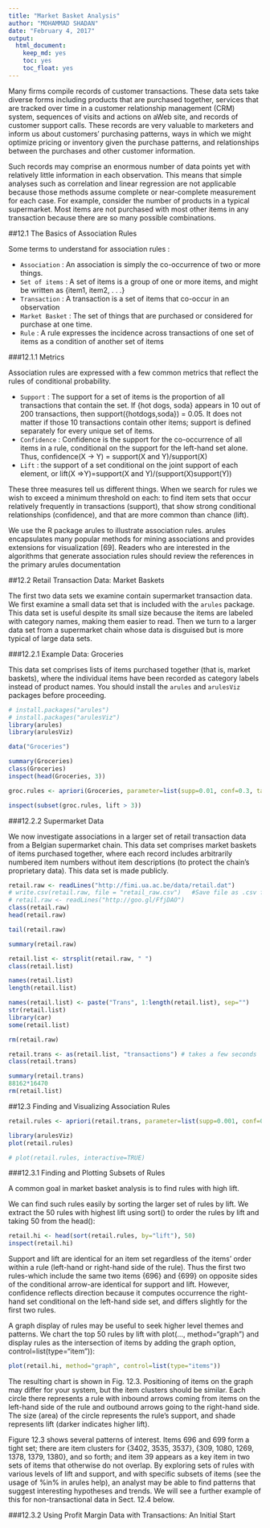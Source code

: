 ```yaml
---
title: "Market Basket Analysis"
author: "MOHAMMAD SHADAN"
date: "February 4, 2017"
output: 
  html_document: 
    keep_md: yes
    toc: yes
    toc_float: yes
---
```


Many firms compile records of customer transactions. These data sets take diverse forms including products that are purchased together, services that are tracked over time in a customer relationship management (CRM) system, sequences of visits and actions on aWeb site, and records of customer support calls. These records are very valuable to marketers and inform us about customers' purchasing patterns, ways in which we might optimize pricing or inventory given the purchase patterns, and relationships between the purchases and other customer information.

Such records may comprise an enormous number of data points yet with relatively little information in each observation. This means that simple analyses such as correlation and linear regression are not applicable because those methods assume complete or near-complete measurement for each case. For example, consider the number of products in a typical supermarket. Most items are not purchased with most other items in any transaction because there are so many possible combinations.


##12.1 The Basics of Association Rules

Some terms to understand for association rules :   

- `Association` : An association is simply the co-occurrence of two or more things.
- `Set of items` : A set of items is a group of one or more items, and might be written as {item1, item2, . . .}
- `Transaction` : A transaction is a set of items that co-occur in an observation
- `Market Basket` : The set of things that are purchased or considered for purchase at one time.
- `Rule` : A rule expresses the incidence across transactions of one set of items as a condition of another set of items

###12.1.1 Metrics

Association rules are expressed with a few common metrics that reflect the rules of conditional probability.

- `Support` : The support for a set of items is the proportion of all transactions that contain the set. If {hot dogs, soda} appears in 10 out of 200 transactions, then support({hotdogs,soda}) = 0.05. It does not matter if those 10 transactions contain other items; support is defined separately for every unique set of items.
- `Confidence` : Confidence is the support for the co-occurrence of all items in a rule, conditional on the support for the left-hand set alone. Thus, confidence(X -> Y) = support(X and Y)/support(X)
- `Lift` :  the support of a set conditional on the joint support of each element, or lift(X =>Y)=support(X and Y)/(support(X)support(Y))

These three measures tell us different things. When we search for rules we wish to exceed a minimum threshold on each: to find item sets that occur relatively frequently in transactions (support), that show strong conditional relationships (confidence), and that are more common than chance (lift).

We use the R package arules to illustrate association rules. arules encapsulates many popular methods for mining associations and provides extensions for visualization [69]. Readers who are interested in the algorithms that generate association rules should review the references in the primary arules documentation

##12.2 Retail Transaction Data: Market Baskets

The first two data sets we examine contain supermarket transaction data. We first examine a small data set that is included with the `arules` package. This data set is useful despite its small size because the items are labeled with category names, making them easier to read. Then we turn to a larger data set from a supermarket chain whose data is disguised but is more typical of large data sets.

###12.2.1 Example Data: Groceries

This data set comprises lists of items purchased together (that is, market baskets), where the individual items have been recorded as category labels instead of product names. You should install the `arules` and `arulesViz`
packages before proceeding.

```r
# install.packages("arules")
# install.packages("arulesViz")
library(arules)
library(arulesViz)

data("Groceries")

summary(Groceries)
class(Groceries)
inspect(head(Groceries, 3))

groc.rules <- apriori(Groceries, parameter=list(supp=0.01, conf=0.3, target="rules"))

inspect(subset(groc.rules, lift > 3))

```

###12.2.2 Supermarket Data

We now investigate associations in a larger set of retail transaction data from a Belgian supermarket chain. This data set comprises market baskets of items purchased together, where each record includes arbitrarily numbered item numbers without item descriptions (to protect the chain's proprietary data). This data set is made publicly.

```r
retail.raw <- readLines("http://fimi.ua.ac.be/data/retail.dat")
# write.csv(retail.raw, file = "retail_raw.csv")   #Save file as .csv file for later use
# retail.raw <- readLines("http://goo.gl/FfjDAO")
class(retail.raw)
head(retail.raw)

tail(retail.raw)

summary(retail.raw)

retail.list <- strsplit(retail.raw, " ")
class(retail.list)

names(retail.list)
length(retail.list)

names(retail.list) <- paste("Trans", 1:length(retail.list), sep="")
str(retail.list)
library(car)
some(retail.list)

rm(retail.raw)

retail.trans <- as(retail.list, "transactions") # takes a few seconds
class(retail.trans)

summary(retail.trans)
88162*16470
rm(retail.list)
```

##12.3 Finding and Visualizing Association Rules

```r
retail.rules <- apriori(retail.trans, parameter=list(supp=0.001, conf=0.4))
```

```r
library(arulesViz)
plot(retail.rules)

# plot(retail.rules, interactive=TRUE)
```


###12.3.1 Finding and Plotting Subsets of Rules

A common goal in market basket analysis is to find rules with high lift.

We can find such rules easily by sorting the larger set of rules by lift. We extract the 50 rules with highest lift using sort() to order the rules by lift and taking 50 from the head():

```r
retail.hi <- head(sort(retail.rules, by="lift"), 50)
inspect(retail.hi)
```

Support and lift are identical for an item set regardless of the items' order within a rule (left-hand or right-hand side of the rule). Thus the first two rules-which include the same two items {696} and {699} on opposite sides of the conditional arrow-are identical for support and lift. However, confidence reflects direction because it computes occurrence the right-hand set conditional on the left-hand side set, and differs slightly for the first two rules.

A graph display of rules may be useful to seek higher level themes and patterns. We chart the top 50 rules by lift with plot(..., method="graph") and display rules as the intersection of items by adding the graph option, control=list(type="item")):

```r
plot(retail.hi, method="graph", control=list(type="items"))
```

The resulting chart is shown in Fig. 12.3. Positioning of items on the graph may differ for your system, but the item clusters should be similar. Each circle there represents a rule with inbound arrows coming from items on the left-hand side of the rule and outbound arrows going to the right-hand side. The size (area) of the circle represents the rule's support, and shade represents lift (darker indicates higher lift).

Figure 12.3 shows several patterns of interest. Items 696 and 699 form a tight set; there are item clusters for {3402, 3535, 3537}, {309, 1080, 1269, 1378, 1379, 1380}, and so forth; and item 39 appears as a key item in two sets of items that otherwise do not overlap. By exploring sets of rules with various levels of lift and support, and with specific subsets of items (see the usage of %in% in arules help), an analyst may be able to find patterns that suggest interesting hypotheses and trends. We will see a further example of this for non-transactional data in Sect. 12.4
below.

###12.3.2 Using Profit Margin Data with Transactions: An Initial Start

